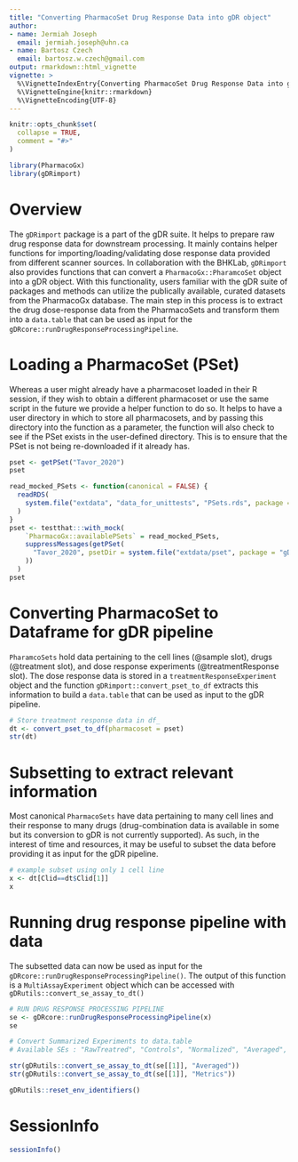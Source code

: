 ```yaml
---
title: "Converting PharmacoSet Drug Response Data into gDR object" 
author:
- name: Jermiah Joseph
  email: jermiah.joseph@uhn.ca
- name: Bartosz Czech
  email: bartosz.w.czech@gmail.com
output: rmarkdown::html_vignette
vignette: >
  %\VignetteIndexEntry{Converting PharmacoSet Drug Response Data into gDR object}
  %\VignetteEngine{knitr::rmarkdown}
  %\VignetteEncoding{UTF-8}
---
```



```r
knitr::opts_chunk$set(
  collapse = TRUE,
  comment = "#>"
)
```

```r
library(PharmacoGx)
library(gDRimport)
```


# Overview
The `gDRimport` package is a part of the gDR suite. It helps to prepare raw drug response data for downstream processing. 
It mainly contains helper functions for importing/loading/validating dose response data provided from different scanner sources. 
In collaboration with the BHKLab, `gDRimport` also provides functions that can convert a `PharmacoGx::PharamcoSet` object into a gDR object. 
With this functionality, users familiar with the gDR suite of packages and methods can utilize the publically available, curated datasets from the PharmacoGx database. 
The main step in this process is to extract the drug dose-response data from the PharmacoSets and transform them into a `data.table` that can be used as input for the `gDRcore::runDrugResponseProcessingPipeline`.


# Loading a PharmacoSet (PSet)
Whereas a user might already have a pharmacoset loaded in their R session, if they wish to obtain a different pharmacoset or use the same script in the future we provide a helper function to do so. 
It helps to have a user directory in which to store all pharmacosets, and by passing this directory into the function as a parameter, the function will also check to see if the PSet exists in the user-defined directory.
This is to ensure that the PSet is not being re-downloaded if it already has.  
```r
pset <- getPSet("Tavor_2020")
pset
```

```r
read_mocked_PSets <- function(canonical = FALSE) {
  readRDS(
    system.file("extdata", "data_for_unittests", "PSets.rds", package = "gDRimport")
  )
}
pset <- testthat:::with_mock(
    `PharmacoGx::availablePSets` = read_mocked_PSets,
    suppressMessages(getPSet(
      "Tavor_2020", psetDir = system.file("extdata/pset", package = "gDRimport")
    ))
  )
pset
```

# Converting PharmacoSet to Dataframe for gDR pipeline
`PharamcoSets` hold data pertaining to the cell lines (@sample slot), drugs (@treatment slot), and dose response experiments (@treatmentResponse slot). 
The dose response data is stored in a `treatmentResponseExperiment` object and the function `gDRimport::convert_pset_to_df` extracts this information to 
build a `data.table` that can be used as input to the gDR pipeline. 

```r
# Store treatment response data in df_ 
dt <- convert_pset_to_df(pharmacoset = pset)
str(dt)
```

# Subsetting to extract relevant information
Most canonical `PharmacoSets` have data pertaining to many cell lines and their response to many drugs (drug-combination data is available in some but its conversion to gDR is not currently supported).
As such, in the interest of time and resources, it may be useful to subset the data before providing it as input for the gDR pipeline. 

```r
# example subset using only 1 cell line
x <- dt[Clid==dt$Clid[1]]
x
```

# Running drug response pipeline with data
The subsetted data can now be used as input for the `gDRcore::runDrugResponseProcessingPipeline()`. The output of this function is a `MultiAssayExperiment` object which can be accessed with `gDRutils::convert_se_assay_to_dt()`

```r
# RUN DRUG RESPONSE PROCESSING PIPELINE
se <- gDRcore::runDrugResponseProcessingPipeline(x)
se
``` 

```r
# Convert Summarized Experiments to data.table 
# Available SEs : "RawTreatred", "Controls", "Normalized", "Averaged", "Metrics"

str(gDRutils::convert_se_assay_to_dt(se[[1]], "Averaged"))
str(gDRutils::convert_se_assay_to_dt(se[[1]], "Metrics"))
```


```r
gDRutils::reset_env_identifiers()
```


# SessionInfo {-}

```r
sessionInfo()
```
